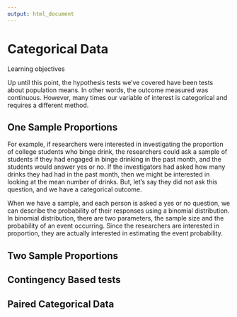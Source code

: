 ```yaml
---
output: html_document
---
```


# Categorical Data {#ch10}

Learning objectives  
  
  
  
Up until this point, the hypothesis tests we’ve covered have been tests about population means. In other words, the outcome measured was continuous. However, many times our variable of interest is categorical and requires a different method.

## One Sample Proportions {#ch10_s1}

For example, if researchers were interested in investigating the proportion of college students who binge drink, the researchers could ask a sample of students if they had engaged in binge drinking in the past month, and the students would answer yes or no. If the investigators had asked how many drinks they had had in the past month, then we might be interested in looking at the mean number of drinks. But, let’s say they did not ask this question, and we have a categorical outcome.

When we have a sample, and each person is asked a yes or no question, we can describe the probability of their responses using a binomial distribution. In binomial distribution, there are two parameters, the sample size and the probability of an event occurring. Since the researchers are interested in proportion, they are actually interested in estimating the event probability.



## Two Sample Proportions {#ch10_s2}



## Contingency Based tests {#ch10_s3}

## Paired Categorical Data {#ch10_s4}



